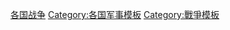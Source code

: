 {{Categories by country|nocat}}

[[Category:各国战争|]]
[[Category:各国军事模板|Category:各国军事模板]]
[[Category:戰爭模板|Category:戰爭模板]]